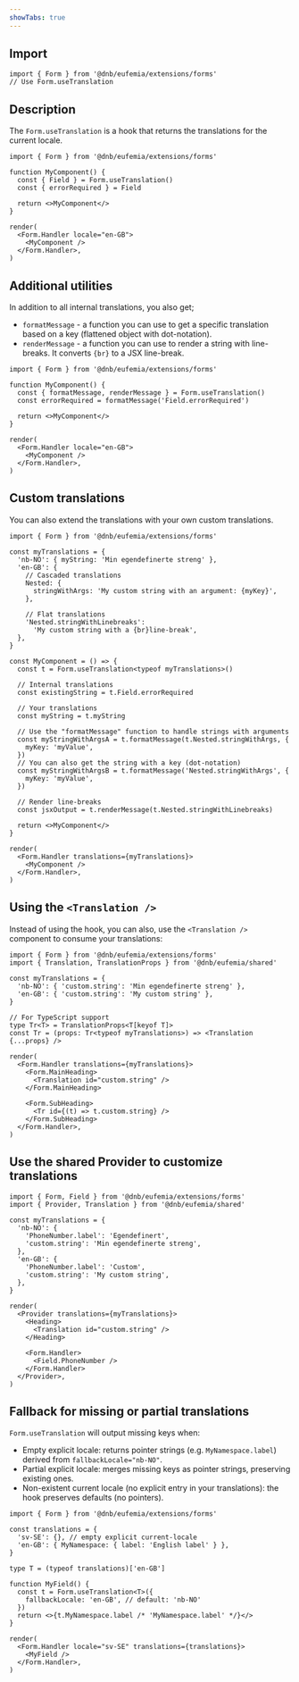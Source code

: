 ```yaml
---
showTabs: true
---
```


## Import

```tsx
import { Form } from '@dnb/eufemia/extensions/forms'
// Use Form.useTranslation
```

## Description

The `Form.useTranslation` is a hook that returns the translations for the current locale.

```tsx
import { Form } from '@dnb/eufemia/extensions/forms'

function MyComponent() {
  const { Field } = Form.useTranslation()
  const { errorRequired } = Field

  return <>MyComponent</>
}

render(
  <Form.Handler locale="en-GB">
    <MyComponent />
  </Form.Handler>,
)
```

## Additional utilities

In addition to all internal translations, you also get;

- `formatMessage` - a function you can use to get a specific translation based on a key (flattened object with dot-notation).
- `renderMessage` - a function you can use to render a string with line-breaks. It converts `{br}` to a JSX line-break.

```tsx
import { Form } from '@dnb/eufemia/extensions/forms'

function MyComponent() {
  const { formatMessage, renderMessage } = Form.useTranslation()
  const errorRequired = formatMessage('Field.errorRequired')

  return <>MyComponent</>
}

render(
  <Form.Handler locale="en-GB">
    <MyComponent />
  </Form.Handler>,
)
```

## Custom translations

You can also extend the translations with your own custom translations.

```tsx
import { Form } from '@dnb/eufemia/extensions/forms'

const myTranslations = {
  'nb-NO': { myString: 'Min egendefinerte streng' },
  'en-GB': {
    // Cascaded translations
    Nested: {
      stringWithArgs: 'My custom string with an argument: {myKey}',
    },

    // Flat translations
    'Nested.stringWithLinebreaks':
      'My custom string with a {br}line-break',
  },
}

const MyComponent = () => {
  const t = Form.useTranslation<typeof myTranslations>()

  // Internal translations
  const existingString = t.Field.errorRequired

  // Your translations
  const myString = t.myString

  // Use the "formatMessage" function to handle strings with arguments
  const myStringWithArgsA = t.formatMessage(t.Nested.stringWithArgs, {
    myKey: 'myValue',
  })
  // You can also get the string with a key (dot-notation)
  const myStringWithArgsB = t.formatMessage('Nested.stringWithArgs', {
    myKey: 'myValue',
  })

  // Render line-breaks
  const jsxOutput = t.renderMessage(t.Nested.stringWithLinebreaks)

  return <>MyComponent</>
}

render(
  <Form.Handler translations={myTranslations}>
    <MyComponent />
  </Form.Handler>,
)
```

## Using the `<Translation />`

Instead of using the hook, you can also, use the `<Translation />` component to consume your translations:

```tsx
import { Form } from '@dnb/eufemia/extensions/forms'
import { Translation, TranslationProps } from '@dnb/eufemia/shared'

const myTranslations = {
  'nb-NO': { 'custom.string': 'Min egendefinerte streng' },
  'en-GB': { 'custom.string': 'My custom string' },
}

// For TypeScript support
type Tr<T> = TranslationProps<T[keyof T]>
const Tr = (props: Tr<typeof myTranslations>) => <Translation {...props} />

render(
  <Form.Handler translations={myTranslations}>
    <Form.MainHeading>
      <Translation id="custom.string" />
    </Form.MainHeading>

    <Form.SubHeading>
      <Tr id={(t) => t.custom.string} />
    </Form.SubHeading>
  </Form.Handler>,
)
```

## Use the shared Provider to customize translations

```tsx
import { Form, Field } from '@dnb/eufemia/extensions/forms'
import { Provider, Translation } from '@dnb/eufemia/shared'

const myTranslations = {
  'nb-NO': {
    'PhoneNumber.label': 'Egendefinert',
    'custom.string': 'Min egendefinerte streng',
  },
  'en-GB': {
    'PhoneNumber.label': 'Custom',
    'custom.string': 'My custom string',
  },
}

render(
  <Provider translations={myTranslations}>
    <Heading>
      <Translation id="custom.string" />
    </Heading>

    <Form.Handler>
      <Field.PhoneNumber />
    </Form.Handler>
  </Provider>,
)
```

## Fallback for missing or partial translations

`Form.useTranslation` will output missing keys when:

- Empty explicit locale: returns pointer strings (e.g. `MyNamespace.label`) derived from `fallbackLocale="nb-NO"`.
- Partial explicit locale: merges missing keys as pointer strings, preserving existing ones.
- Non-existent current locale (no explicit entry in your translations): the hook preserves defaults (no pointers).

```tsx
import { Form } from '@dnb/eufemia/extensions/forms'

const translations = {
  'sv-SE': {}, // empty explicit current-locale
  'en-GB': { MyNamespace: { label: 'English label' } },
}

type T = (typeof translations)['en-GB']

function MyField() {
  const t = Form.useTranslation<T>({
    fallbackLocale: 'en-GB', // default: 'nb-NO'
  })
  return <>{t.MyNamespace.label /* 'MyNamespace.label' */}</>
}

render(
  <Form.Handler locale="sv-SE" translations={translations}>
    <MyField />
  </Form.Handler>,
)
```
